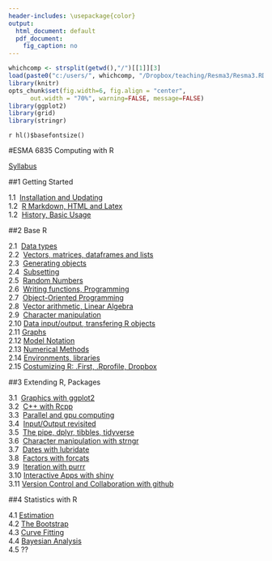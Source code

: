 ---
header-includes: \usepackage{color}
output:
  html_document: default
  pdf_document:
    fig_caption: no
---

<style>
table, th, td { text-align:right; }
th, td {padding: 10px;}
</style>

```{r, echo=FALSE, warning=FALSE, message=FALSE}
whichcomp <- strsplit(getwd(),"/")[[1]][3]
load(paste0("c:/users/", whichcomp, "/Dropbox/teaching/Resma3/Resma3.RData"))
library(knitr)
opts_chunk$set(fig.width=6, fig.align = "center", 
      out.width = "70%", warning=FALSE, message=FALSE)
library(ggplot2)
library(grid)
library(stringr)
```
`r hl()$basefontsize()`

#ESMA 6835 Computing with R

[Syllabus](syl.html)

##1  Getting Started

1.1&nbsp;  [Installation and Updating](install.html)  
1.2&nbsp;  [R Markdown, HTML and Latex](rmark.html)  
1.2&nbsp;  [History, Basic Usage](general.stuff.html)  

##2  Base R

2.1&nbsp; [Data types](datatypes.html)  
2.2&nbsp; [Vectors, matrices, dataframes and lists](dataformats.html)  
2.3&nbsp; [Generating objects](generate.vectors.html)  
2.4&nbsp; [Subsetting](subset.html)  
2.5&nbsp; [Random Numbers](random.numbers.html)  
2.6&nbsp; [Writing functions, Programming](write.functions.html)  
2.7&nbsp; [Object-Oriented Programming](object.oriented.Rmd)  
2.8&nbsp; [Vector arithmetic, Linear Algebra](vector.arithmetic.html)   
2.9&nbsp; [Character manipulation](character.html)  
2.10 [Data input/output, transfering R objects](io.html)   
2.11 [Graphs](graphs.html)  
2.12 [Model Notation](model.notation.html)  
2.13 [Numerical Methods](numerical.methods.html)  
2.14 [Environments, libraries](environments.html)    
2.15 [Costumizing R: .First, .Rprofile, Dropbox](customization.html)  

##3  Extending R, Packages

3.1&nbsp; [Graphics with ggplot2](ggplot2.html)  
3.2&nbsp; [C++ with Rcpp](rcpp.html)  
3.3&nbsp; [Parallel and gpu computing](parallel.html)  
3.4&nbsp; [Input/Output revisited](io1.hmtl)  
3.5&nbsp; [The pipe, dplyr, tibbles, tidyverse](pipe.html)  
3.6&nbsp; [Character manipulation with strngr](character1.html)  
3.7&nbsp; [Dates with lubridate](dates.html)  
3.8&nbsp; [Factors with forcats](forcats.html)  
3.9&nbsp; [Iteration with purrr](purrr.html)  
3.10  [Interactive Apps with shiny](shiny.html)  
3.11  [Version Control and Collaboration with github](github.html)  


##4  Statistics with R

4.1  [Estimation](estimation.html)  
4.2  [The Bootstrap](bootstrap.html)  
4.3  [Curve Fitting](curve.fitting.html)  
4.4  [Bayesian Analysis](bayes.html)  
4.5  ??


